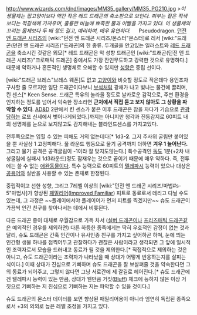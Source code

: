 http://www.wizards.com/dnd/images/MM35_gallery/MM35_PG210.jpg
>''이 생물체는 집고양이보다 약간 작은 레드 드래곤의 축소판으로 보인다. 피부는 짙은 적색보다는 적갈색에 가까우며, 훌륭한 비늘에 뾰족한 뿔과 이빨을 가지고 있다. 이 생물체의 꼬리는 몸체보다 두 배 정도 길고, 예리하며, 매우 유연하다.''
　
Pseudodragon. [[던전 앤 드래곤 시리즈]]의 [wiki:"던전 앤 드래곤 시리즈/몬스터"몬스터]로 레서 [wiki:"드래곤(던전 앤 드래곤 시리즈)"드래곤]의 한 종류.
두개골을 안고있는 일러스트와 [[레드 드래곤]]을 축소시킨 것같은 외모[* 레드 드래곤은 악 성향 드래곤인 [wiki:"드래곤(던전 앤 드래곤 시리즈)"크로매틱 드래곤] 중에서도 가장 잔인무도하고 강력한 것으로 유명하다.]때문에 악하거나 혼돈적인 생명체로 오해할 수 있지만 [[성향]]은 중립 선이다.

[wiki:"드래곤 브레스"브레스 웨폰]도 없고 [[고양이]]와 비슷할 정도로 작은데다 용언조차 구사할 줄 모르지만 일단 드래곤이다보니 [[보석]]처럼 광채가 나고 빛나는 물건에 끌리며, 킨 센스[* Keen Sense. 드래곤 특유의 놀라울 정도로 날카로운 감각으로, 주변 환경을 인지하는 정도를 넘어서 익숙한 장소라면 '''근처에서 직접 듣고 보지 않아도 그 상황을 파악할 수 있다'''. [[AD&D]] 2판에서 킨 센스가 붙은 이후 드래곤은 잠을 자다가 기습으로 [[관광]]당하는 로또 신세에서 벗어나게되었다.]까지는 아니지만 청각과 진동감지로 60피트 내의 생명체를 눈으로 보지않고도 감지해내는 블라인드센스를 가지고있다.

전투쪽으로는 입힐 수 있는 피해도 거의 없는데다[* 1d3'''-2'''. 그저 주사위 굴림만 붙어있을 뿐 사실상 1 고정피해다. 풀 라운드 행동으로 물기 공격까지 더하면 '''겨우 1 늘어난다.''' 그리고 물기 공격은 공격굴림이 -1이라 잘 맞지도않는다.] 특수공격인 [[독]]도 1분(+2차 내성굴림에 실패시 1d3라운드)정도 잠재우는 것으로 끝이기 때문에 매우 약하다. 즉, 전투에는 쓸 수 없는 [[애완동물]]이다. 특수 능력으로 60피트의 [[텔레파시]] 능력이 있으나 대상은 [[공용어]]와 실반을 사용할 수 있는 존재로 한정된다.

중립적이고 선한 성향, 그리고 7레벨 이상의 [wiki:"던전 앤 드래곤 시리즈/마법#s-5"마법사]가 향상된 [[패밀리어]]([http://www.d20srd.org/srd/feats.htm#improvedFamiliar Improved Familiar]) 피트로 동료로서 데리고 다닐 수도 있는데, 그 과정은 ~~플레이에서야 플레이어가 먼저 피트를 찍겠지만~~ 슈도 드래곤이 가끔씩 인간 친구를 찾아나서는 데에서 비롯된다.

다른 드래곤 종이 대체로 우월감으로 가득 차서 ([[실버 드래곤]]이나 [[프리즈매틱 드래곤]]같은 예외적인 경우를 제외하면) 다른 하등한 종족에게는 딱히 우호적인 감정이 없는 것과 달리, 슈도 드래곤은 간혹 인간이나 유사인종 친구를 가지고 싶어하곤 하며, 눈에 띄는 인간형 생물 하나를 점찍어두고 관찰하다가 괜찮은 사람이라고 생각되면 그 앞에 일시적인 조력자로서 모습을 드러내고 동료가 될 것을 제의한다.[* 직접적으로 제의하는 것은 아니고, 슈도 드래곤이라는 조력자가 나타났을 때 상대가 어떻게 반응하는지를 살피는 식이다.] 이때 상대가 진심으로 기뻐하며 슈도 드래곤을 잘 보살펴줄 것을 약속한다면 그의 동료가 되어주고, 그렇지 않다면 그냥 서로간에 제 갈길로 헤어진다.[* 슈도 드래곤에겐 텔레파시 능력이 있는 만큼, 상대가 웬만큼 거짓([http://www.d20srd.org/srd/skills/bluff.htm Bluff]) 체크에 능하지 않은 이상 거짓으로 기뻐하는 지 진심으로 기뻐하는 지는 파악할 수 있을 것이다.]

슈도 드래곤의 몬스터 데이터를 보면 향상된 패밀리어용이 아니라 엄연히 독립된 종족으로서 +3의 의외로 높은 레벨 조정을 가지고 있다.
